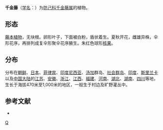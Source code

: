 {{Speciesbox 
| taxon = Stephania japonica
| image = Batuli Pate NP.JPG
| authority = (Thunb.) Miers
}}
'''千金藤'''（[[学名|学名]]：{{lang|la|''Stephania japonica''}}）为[[防己科|防己科]][[千金藤属|千金藤属]]的植物。

== 形态 ==
[[藤本植物|藤本植物]]，无块根。卵形叶子，下面被白粉，盾状着生。夏秋开花，雌雄异株，伞形花序，再排列成复伞形聚伞花序腋生。朱红色球形[[核果|核果]]。

== 分布 ==
分布在[[朝鲜|朝鲜]]、[[日本|日本]]、[[菲律宾|菲律宾]]、[[印度尼西亚|印度尼西亚]]、[[汤加|汤加]]群岛、[[社会群岛|社会群岛]]、[[印度|印度]]、[[斯里兰卡|斯里兰卡]]以及[[中国大陆|中国大陆]]的[[江苏|江苏]]、[[安徽|安徽]]、[[浙江|浙江]]、[[江西|江西]]、[[福建|福建]]、[[河南|河南]]、[[湖北|湖北]]、[[湖南|湖南]]、[[四川|四川]]等地，生长于海拔470米至1,000米的地区，一般生于村边及旷野灌丛中。

== 参考文献 ==
<div class="references-small">
* {{cite web| url =http://www.bioinfo.cn/db05/KmzwSpecies.php?action=view&id=13095| title =千金藤| work =《中国高等植物数据库全库》| publisher =中国科学院微生物研究所| author =昆明植物研究所| accessdate =2009-02-24| deadurl =yes| archiveurl =https://web.archive.org/web/20160305073841/http://www.bioinfo.cn/db05/KmzwSpecies.php?action=view&id=13095| archivedate =2016-03-05}}
</div>
{{Taxonbar|from=Q7608205}}

[[Category:千金藤属|Q]]


{{植物小作品}}
